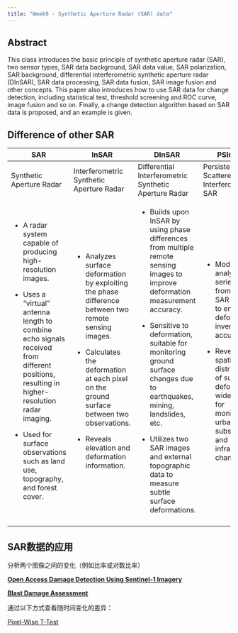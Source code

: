 ```yaml
---
title: "Week9 - Synthetic Aperture Radar (SAR) data"
---
```


## Abstract

This class introduces the basic principle of synthetic aperture radar (SAR), two sensor types, SAR data background, SAR data value, SAR polarization, SAR background, differential interferometric synthetic aperture radar (DlnSAR), SAR data processing, SAR data fusion, SAR image fusion and other concepts. This paper also introduces how to use SAR data for change detection, including statistical test, threshold screening and ROC curve, image fusion and so on. Finally, a change detection algorithm based on SAR data is proposed, and an example is given.

## Difference of other SAR

+----------------------------------------------------------------------------------------------------------------------------------------------+--------------------------------------------------------------------------------------------------------+-----------------------------------------------------------------------------------------------------------------------------------+-----------------------------------------------------------------------------------------------------------------------------------+
| SAR                                                                                                                                          | InSAR                                                                                                  | DInSAR                                                                                                                            | PSInSAR                                                                                                                           |
+==============================================================================================================================================+========================================================================================================+===================================================================================================================================+===================================================================================================================================+
| Synthetic Aperture Radar                                                                                                                     | Interferometric Synthetic Aperture Radar                                                               | Differential Interferometric Synthetic Aperture Radar                                                                             | Persistent Scatterer Interferometric SAR                                                                                          |
+----------------------------------------------------------------------------------------------------------------------------------------------+--------------------------------------------------------------------------------------------------------+-----------------------------------------------------------------------------------------------------------------------------------+-----------------------------------------------------------------------------------------------------------------------------------+
| -   A radar system capable of producing high-resolution images.                                                                              | -   Analyzes surface deformation by exploiting the phase difference between two remote sensing images. | -   Builds upon InSAR by using phase differences from multiple remote sensing images to improve deformation measurement accuracy. | -   Models and analyzes time series data from multiple SAR images to enhance deformation inversion accuracy.                      |
|                                                                                                                                              |                                                                                                        |                                                                                                                                   |                                                                                                                                   |
| -   Uses a “virtual” antenna length to combine echo signals received from different positions, resulting in higher-resolution radar imaging. | -   Calculates the deformation at each pixel on the ground surface between two observations.           | -   Sensitive to deformation, suitable for monitoring ground surface changes due to earthquakes, mining, landslides, etc.         | -   Reveals spatial distribution of surface deformations, widely used for monitoring urban subsidence and infrastructure changes. |
|                                                                                                                                              |                                                                                                        |                                                                                                                                   |                                                                                                                                   |
| -   Used for surface observations such as land use, topography, and forest cover.                                                            | -   Reveals elevation and deformation information.                                                     | -   Utilizes two SAR images and external topographic data to measure subtle surface deformations.                                 |                                                                                                                                   |
+----------------------------------------------------------------------------------------------------------------------------------------------+--------------------------------------------------------------------------------------------------------+-----------------------------------------------------------------------------------------------------------------------------------+-----------------------------------------------------------------------------------------------------------------------------------+
|                                                                                                                                              |                                                                                                        |                                                                                                                                   |                                                                                                                                   |
+----------------------------------------------------------------------------------------------------------------------------------------------+--------------------------------------------------------------------------------------------------------+-----------------------------------------------------------------------------------------------------------------------------------+-----------------------------------------------------------------------------------------------------------------------------------+

## SAR数据的应用

分析两个图像之间的变化（例如比率或对数比率）

[**Open Access Damage Detection Using Sentinel-1 Imagery**](https://oballinger.github.io/PWTT/)

[**Blast Damage Assessment**](https://bellingcat.github.io/RS4OSINT/C3_Blast.html)

通过以下方式查看随时间变化的差异：

[Pixel-Wise T-Test](https://oballinger.github.io/PWTT/paper.html)
